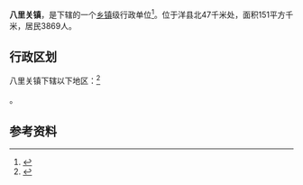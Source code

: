 {{中国乡级行政区|61/07/23/119/000}}

'''八里关镇'''，是{{PRC admin/fullname|61/07/23/119/000|3}}下辖的一个[[乡镇|乡镇]]级行政单位<ref>{{PRC admin/ref sgc|{{PRC admin/parent|61/07/23/119/000}}}}</ref>。位于洋县北47千米处，面积151平方千米，居民3869人。

== 行政区划 ==

八里关镇下辖以下地区：<ref>{{PRC admin/ref sgc|61/07/23/119/000}}</ref>

{{PRC admin/children|61/07/23/119/000}}。

== 参考资料 ==
{{reflist}}

{{PRC admin/navcat|61/07/23/119/000}}